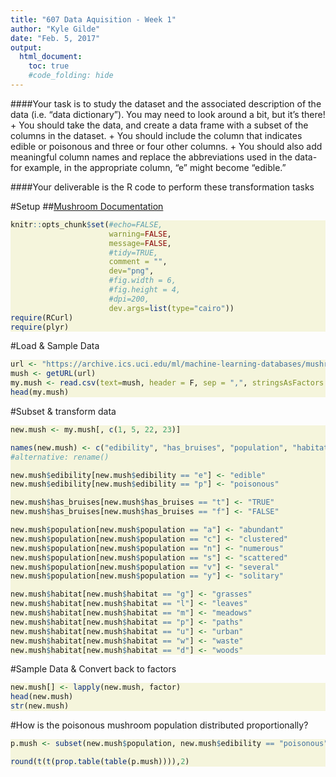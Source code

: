 ```yaml
---
title: "607 Data Aquisition - Week 1"
author: "Kyle Gilde"
date: "Feb. 5, 2017"
output: 
  html_document:
    toc: true
    #code_folding: hide
---
```

<style>
div.beige pre { background-color:beige; }
</style>
 <div class = "beige">

####Your task is to study the dataset and the associated description of the data (i.e. "data dictionary"). You may need to look around a bit, but it's there! 
+ You should take the data, and create a data frame with a subset of the columns in the dataset. 
+ You should include the column that indicates edible or poisonous and three or four other columns. 
+ You should also add meaningful column names and replace the abbreviations used in the data-for example, in the appropriate column, "e" might become "edible." 

####Your deliverable is the R code to perform these transformation tasks



#Setup
##[Mushroom Documentation](https://archive.ics.uci.edu/ml/datasets/Mushroom)
```r
knitr::opts_chunk$set(#echo=FALSE, 
                      warning=FALSE, 
                      message=FALSE,
                      #tidy=TRUE,
                      comment = "",
                      dev="png", 
                      #fig.width = 6, 
                      #fig.height = 4, 
                      #dpi=200, 
                      dev.args=list(type="cairo"))
require(RCurl)
require(plyr)
```


#Load & Sample Data
```r
url <- "https://archive.ics.uci.edu/ml/machine-learning-databases/mushroom/agaricus-lepiota.data"
mush <- getURL(url)
my.mush <- read.csv(text=mush, header = F, sep = ",", stringsAsFactors = F)
head(my.mush)
```


#Subset & transform data
```r
new.mush <- my.mush[, c(1, 5, 22, 23)]

names(new.mush) <- c("edibility", "has_bruises", "population", "habitat")
#alternative: rename()

new.mush$edibility[new.mush$edibility == "e"] <- "edible"
new.mush$edibility[new.mush$edibility == "p"] <- "poisonous"

new.mush$has_bruises[new.mush$has_bruises == "t"] <- "TRUE"
new.mush$has_bruises[new.mush$has_bruises == "f"] <- "FALSE"

new.mush$population[new.mush$population == "a"] <- "abundant"
new.mush$population[new.mush$population == "c"] <- "clustered"
new.mush$population[new.mush$population == "n"] <- "numerous"
new.mush$population[new.mush$population == "s"] <- "scattered"
new.mush$population[new.mush$population == "v"] <- "several"
new.mush$population[new.mush$population == "y"] <- "solitary"

new.mush$habitat[new.mush$habitat == "g"] <- "grasses"
new.mush$habitat[new.mush$habitat == "l"] <- "leaves"
new.mush$habitat[new.mush$habitat == "m"] <- "meadows"
new.mush$habitat[new.mush$habitat == "p"] <- "paths"
new.mush$habitat[new.mush$habitat == "u"] <- "urban"
new.mush$habitat[new.mush$habitat == "w"] <- "waste"
new.mush$habitat[new.mush$habitat == "d"] <- "woods"

```


#Sample Data & Convert back to factors
```r
new.mush[] <- lapply(new.mush, factor)
head(new.mush)
str(new.mush)

```

#How is the poisonous mushroom population distributed proportionally?
```r
p.mush <- subset(new.mush$population, new.mush$edibility == "poisonous")

round(t(t(prop.table(table(p.mush)))),2)

```


</div>